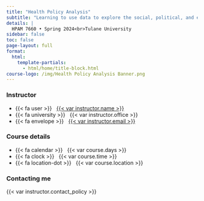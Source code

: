 ```yaml
---
title: "Health Policy Analysis"
subtitle: "Learning to use data to explore the social, political, and economic world"
details: |
  HPAM 7660 • Spring 2024<br>Tulane University
sidebar: false
toc: false
page-layout: full
format:
  html:
    template-partials:
      - html/home/title-block.html
course-logo: /img/Health Policy Analysis Banner.png
---
```



::: {.grid .course-details}

::: {.g-col-12 .g-col-sm-6 .g-col-md-4}

### Instructor

- {{< fa user >}} &nbsp; [{{< var instructor.name >}}]({{< var instructor.url >}})
- {{< fa university >}} &nbsp; {{< var instructor.office >}}
- {{< fa envelope >}} &nbsp; <a href="mailto:{{< var instructor.email >}}">{{< var instructor.email >}}</a>

::: 

::: {.g-col-12 .g-col-sm-6 .g-col-md-4}
### Course details

- {{< fa calendar >}} &nbsp; {{< var course.days >}}
- {{< fa clock >}} &nbsp; {{< var course.time >}}
- {{< fa location-dot >}} &nbsp; {{< var course.location >}}

:::

::: {.g-col-12 .g-col-md-4 .contact-policy}
### Contacting me

{{< var instructor.contact_policy >}}
:::

:::
